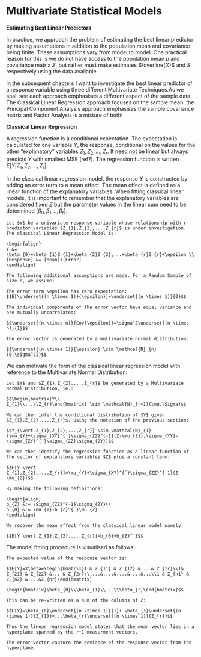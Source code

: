 # Multivariate Statistical Models {#Models}

**Estimating Best Linear Predictors**

In practice, we approach the problem of estimating the best linear predictor by making assumptions in addition to the population mean and covariance being finite. These assumptions vary from model to model. One practical reason for this is we do not have access to the population mean $\mu$ and covariance matrix $\Sigma$, but rather must make estimates $\overline{X}$ and $S$ respectively using the data available.

In the subsequent chapters I want to investigate the best linear predictor of a response variable using three different Multivariate Techniques.As we shall see each approach emphasises a different aspect of the sample data. The Classical Linear Regression approach focuses on the sample mean, the Principal Component Analysis approach emphasises the sample covariance matrix and Factor Analysis is a mixture of both!

**Classical Linear Regression**

A regression function is a conditional expectation. The expectation is calculated for one variable $Y$, the response, conditional on the values for the other "explanatory" variables $Z_{1},Z_{2},...,Z_{r}$. It need not be linear but always predicts $Y$ with smallest MSE (ref?). The regression function is written $E[Y \vert Z_{1},Z_{2},...,Z_{r}]$

In the classical linear regression model, the response $Y$ is constructed by adding an error term to a mean effect. The mean effect is defined as a linear function of the explanatory variables. When fitting classical linear models, it is important to remember that the explanatory variables are considered fixed $Z$ but the parameter values in the linear sum need to be determined $[\beta_{0},\beta_{1},..,\beta_{r}]$.

```definition
Let $Y$ be a univariate response variable whose relationship with r predictor variables $Z_{1},Z_{2},...,Z_{r}$ is under investigation. The classical Linear Regression Model is:

\begin{align} 
Y &= \beta_{0}+\beta_{1}Z_{1}+\beta_{2}Z_{2},...+\beta_{r}Z_{r}+\epsilon \\
[Response] &= [Mean]+[Error]
\end{align} 

The following additional assumptions are made. For a Random Sample of size n, we assume:

The error term \epsilon has zero expectation:
$$E[\underset{(n \times 1)}{\epsilon}]=\underset{(n \times 1)}{0}$$

The individual components of the error vector have equal variance and are mutually uncorrelated:

$$\underset{(n \times n)}{Cov(\epsilon)}=\sigma^2\underset{(n \times n)}{I}$$

The error vector is generated by a multivariate normal distribution:

$$\underset{(n \times 1)}{\epsilon} \sim \mathcal{N}_{n}(0,\sigma^2I)$$

```

We can motivate the form of the classical linear regression model with reference to the Multivariate Normal Distribution:

```definition
Let $Y$ and $Z_{1},Z_{2},...,Z_{r}$ be generated by a Multivariate Normal Distribution, ie.:

$$\begin{bmatrix}Y\\
Z_{1}\\...\\Z_{r}\end{bmatrix} \sim \mathcal{N}_{r+1}(\mu,\Sigma)$$

We can then infer the conditional distribution of $Y$ given $Z_{1},Z_{2},...,Z_{r}$. Using the notation of the previous section:

$$Y_{\vert Z_{1},Z_{2},...,Z_{r}} \sim \mathcal{N}_{1}(\mu_{Y}+\sigma_{XY}^{´}\sigma_{ZZ}^{-1}(Z-\mu_{Z}),\sigma_{YY}-\sigma_{ZY}^{´}\sigma_{ZZ}\sigma_{ZY})$$

We can then identify the regression function as a linear function of the vector of explanatory variables $Z$ plus a constant term:

$$E[Y \vert Z_{1},Z_{2},...,Z_{r}]=\mu_{Y}+\sigma_{XY}^{´}\sigma_{ZZ}^{-1}(Z-\mu_{Z})$$

By making the following definitions:

\begin{align} 
b_{Z} &:= \Sigma_{ZZ}^{-1}\sigma_{ZY}\\
b_{0} &:= \mu_{Y}-b_{Z}^{´}\mu_{Z}
\end{align} 

We recover the mean effect from the classical linear model namely:

$$E[Y \vert Z_{1},Z_{2},...,Z_{r}]=b_{0}+b_{Z}^´Z$$

```

The model fitting procedure is visualised as follows:

 ```definition
The expected value of the response vector is:

$$E[Y]=X\beta=\begin{bmatrix}1 & Z_{11} & Z_{12} & ...& Z_{1r}\\1& Z_{21} & Z_{22} &... & Z_{2r}\\....&....&....&....&...\\1 & Z_{n1} & Z_{n2} &....&Z_{nr}\end{bmatrix}
                  \begin{bmatrix}\beta_{0}\\\beta_{1}\\...\\\beta_{r}\end{bmatrix}$$

This can be re-written as a sum of the columns of Z:

$$E[Y]=\beta_{0}\underset{(n \times 1)}{1}+ \beta_{1}\underset{(n \times 1)}{Z_{1}}+...\beta_{r}\underset{(n \times 1)}{Z_{r}}$$

Thus the linear regression model states that the mean vector lies in a hyperplane spanned by the r+1 measurment vectors.

The error vector capture the deviance of the response vector from the hyperplane.

```

                  
